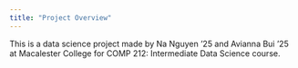 ```yaml
---
title: "Project Overview"
---
```


This is a data science project made by Na Nguyen '25 and Avianna Bui '25 at Macalester College for COMP 212: Intermediate Data Science course. 

